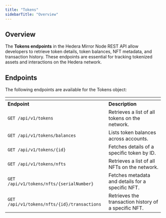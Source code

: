 ```yaml
---
title: "Tokens"
sidebarTitle: "Overview"
---
```



## Overview

The **Tokens endpoints** in the Hedera Mirror Node REST API allow developers to retrieve token details, token balances, NFT metadata, and transaction history. These endpoints are essential for tracking tokenized assets and interactions on the Hedera network.

## Endpoints

The following endpoints are available for the Tokens object:

<table><thead><tr><th></th><th></th></tr></thead><tbody><tr><td><strong>Endpoint</strong></td><td><strong>Description</strong></td></tr><tr><td><code>GET /api/v1/tokens</code></td><td>Retrieves a list of all tokens on the network.</td></tr><tr><td><code>GET /api/v1/tokens/balances</code></td><td>Lists token balances across accounts.</td></tr><tr><td><code>GET /api/v1/tokens/{id}</code></td><td>Fetches details of a specific token by ID.</td></tr><tr><td><code>GET /api/v1/tokens/nfts</code></td><td>Retrieves a list of all NFTs on the network.</td></tr><tr><td><code>GET /api/v1/tokens/nfts/{serialNumber}</code></td><td>Fetches metadata and details for a specific NFT.</td></tr><tr><td><code>GET /api/v1/tokens/nfts/{id}/transactions</code></td><td>Retrieves the transaction history of a specific NFT.</td></tr></tbody></table>
